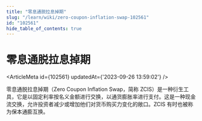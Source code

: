 ```yaml
---
title: "零息通脱拉息掉期"
slug: "/learn/wiki/zero-coupon-inflation-swap-102561"
id: "102561"
hide_table_of_contents: true
---
```



# 零息通脱拉息掉期

<ArticleMeta id={102561} updatedAt={'2023-09-26 13:59:02'} />
<div className='border-solid border-b border-t-0 my-4 border-[var(--ifm-color-gray-300)]' />

零息通脱拉息掉期（Zero Coupon Inflation Swap，简称 ZCIS）是一种衍生工具，它是以固定利率按名义金额进行交换，以通货膨胀率进行支付。这是一种现金流交换，允许投资者减少或增加他们对货币购买力变化的敞口。ZCIS 有时也被称为保本通膨互换。
